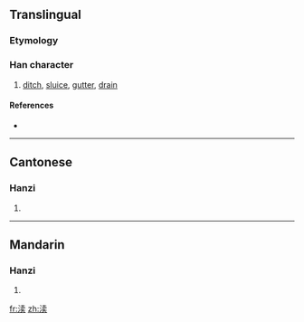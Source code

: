 {{also|瀆}}
==Translingual==

===Etymology===
{{Han simp|瀆|f=賣|t=卖}}

===Han character===
{{Han char|rn=85|rad=水|as=08|sn=11|four=|canj=水十弓大 (EJNK)}}

# [[ditch]], [[sluice]], [[gutter]], [[drain]]

====References====
* {{Han ref|kx=0633.371|hdz=31643.060|uh=6E0E|ud=28174}}

----

==Cantonese==

===Hanzi===
{{yue-hanzi|jyut=|y=duk6|tra=瀆}}

# {{defn|Cantonese|sort=水08}}

----

==Mandarin==

===Hanzi===
{{cmn-hanzi|tra=瀆|pin=[[dú]] ([[du2]])|wg=tu<sup>2</sup>}}

# {{defn|Mandarin|sort=水08}}

[[fr:渎]]
[[zh:渎]]